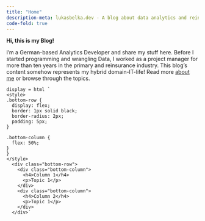 ```yaml
---
title: "Home"
description-meta: lukasbelka.dev - A blog about data analytics and reinsurance
code-fold: true
---
```


**Hi, this is my Blog!**

I'm a German-based Analytics Developer and share my stuff here.
Before I started programming and wrangling Data, I worked as
a project manager for more than ten years in the primary and reinsurance
industry. This blog's content somehow represents my hybrid domain-IT-life!
Read more [about me](/about.qmd) or browse through the topics. 

:::{.column-page}
```ojs
display = html `
<style>
.bottom-row {
  display: flex;
  border: 1px solid black;
  border-radius: 2px;
  padding: 5px;
}

.bottom-column {
  flex: 50%;
}
}
</style>
  <div class="bottom-row">
    <div class="bottom-column">
      <h4>Column 1</h4>
      <p>Topic 1</p>
    </div>
    <div class="bottom-column">
      <h4>Column 2</h4>
      <p>Topic 1</p>
    </div>
  </div>`
```
:::